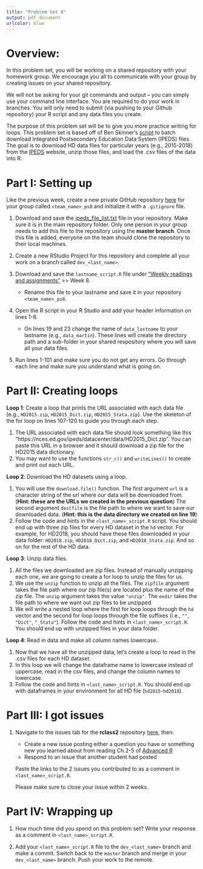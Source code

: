 ```yaml
---
title: "Problem Set 8"
output: pdf_document
urlcolor: blue
---
```


# Overview:  

In this problem set, you will be working on a shared repository with your homework group. We encourage you all to communicate with your group by creating issues on your shared repository. 

We will not be asking for your git commands and output -- you can simply use your command line interface. You are required to do your work in branches. You will only need to submit (via pushing to your Github repository) your R script and any data files you create.

The purpose of this problem set will be to give you more practice writing for loops. This problem set is based off of Ben Skinner's [script](https://github.com/btskinner/downloadipeds/blob/master/downloadipeds.R) to batch download Integrated Postsecondary Education Data System (IPEDS) files. The goal is to download HD data files for particular years (e.g., 2015-2018) from the [IPEDS](https://nces.ed.gov/ipeds/datacenter/DataFiles.aspx?goToReportId=7) website, unzip those files, and load the .csv files of the data into R. 



# Part I: Setting up

Like the previous week, create a new private GitHub repository [here](https://github.com/organizations/Rucla-ed/repositories/new) for your group called `<team_name>_ps8` and initialize it with a `.gitignore` file. 

1. Download and save the [ipeds_file_list.txt](https://github.com/btskinner/downloadipeds/blob/master/ipeds_file_list.txt) file in your repository. Make sure it is in the main repository folder. Only one person in your group needs to add this file to the repository using the **master branch**. Once this file is added, everyone on the team should clone the repository to their local machines. 

2. Create a new RStudio Project for this repository and complete all your work on a branch called `dev_<last_name>`.

2. Download and save the `lastname_script.R` file under ["Weekly readings and assignments"](https://rucla-ed.github.io/rclass2/) >> Week 8. 
    
    - Rename this file to your lastname and save it in your repository `<team_name>_ps8`.

3. Open the R script in your R Studio and add your header information on lines 1-8.

    - On lines 19 and 23 change the name of `data_lastname` to your lastname (e.g., `data_martin`). These lines will create the directory path and a sub-folder in your shared respository where you will save all your data files. 

4. Run lines 1-101 and make sure you do not get any errors. Go through each line and make sure you understand what is going on.

# Part II: Creating loops

__Loop 1__: Create a loop that prints the URL associated with each data file (e.g., `HD2015.zip`, `HD2015_Dict.zip`, `HD2015_Stata.zip`). Use the skeleton of the for loop on lines 107-120 to guide you through each step.
    
1. The URL associated with each data file should look something like this "https://nces.ed.gov/ipeds/datacenter/data/HD2015_Dict.zip". You can paste this URL in a browser and it should download a zip file for the HD2015 data dictionary.
2. You may want to use the functions `str_c()` and `writeLines()` to create and print out each URL.  

\pagebreak

__Loop 2__: Download the HD datasets using a loop. 

1. You will use the `download.file()` function. The first argument `url` is a character string of the url where our data will be downloaded from. (**Hint: these are the URLs we created in the previous question**) The second argument `destfile` is the file path to where we want to save our downloaded data. (**Hint: this is the data directory we created on line 19**)
2. Follow the code and hints in the `<last_name>_script.R` script. You should end up with three zip files for every HD dataset in the `hd` vector. For example, for HD2018, you should have these files downloaded in your data folder: `HD2018.zip`, `HD2018_Dict.zip`, and `HD2018_Stata.zip`. And so on for the rest of the HD data. 

__Loop 3__: Unzip data files.

1. All the files we downloaded are zip files. Instead of manually unzipping each one, we are going to create a for loop to unzip the files for us.  
2. We use the `unzip` function to unzip all the files. The `zipfile` argument takes the file path where our zip file(s) are located plus the name of the zip file. The `unzip` argument takes the value `"unzip"`. The `exdir` takes the file path to where we want out zip files to be unzipped.  
3. We will write a nested loop where the first for loop loops through the `hd` vector and the second for loop loops through the file suffixes (i.e., `""`, `"Dict"`, `"_Stata"`). Follow the code and hints in `<last_name>_script.R`. You should end up with unzipped files in your data folder.  


__Loop 4__: Read in data and make all column names lowercase.

1. Now that we have all the unzipped data, let's create a loop to read in the .csv files for each HD dataset.  
2. In this loop we will change the dataframe name to lowercase instead of uppercase, read in the csv files, and change the column names to lowercase.  
3. Follow the code and hints in `<last_name>_script.R`. You should end up with dataframes in your environment for all HD file (`hd2015`-`hd2018`). 


# Part III: I got issues

1. Navigate to the issues tab for the **rclass2** repository [here](https://github.com/Rucla-ed/rclass2/issues), then:

    + Create a new issue posting either a question you have or something new you learned about from reading Ch.2-5 of [Advanced R](https://adv-r.hadley.nz/names-values.html)
    + Respond to an issue that another student had posted
    
    Paste the links to the 2 issues you contributed to as a comment in `<last_name>_script.R`.
    
    Please make sure to close your issue within 2 weeks.

# Part IV: Wrapping up 

1. How much time did you spend on this problem set? Write your response as a comment in `<last_name>_script.R`.

2. Add your `<last_name>_script.R` file to the `dev_<last_name>` branch and make a commit. Switch back to the `master` branch and merge in your `dev_<last_name>` branch. Push your work to the remote.


